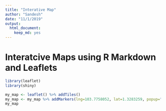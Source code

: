 ```yaml
---
title: "Interative Map"
author: "Sandesh"
date: "11/1/2019"
output: 
  html_document: 
    keep_md: yes
---
```


# Interatcive Maps using R Markdown and Leaflets
```r
library(leaflet)
library(shiny)
```
```r
my_map <- leaflet() %>% addTiles() 
my_map <- my_map %>% addMarkers(lng=103.7758052, lat=1.3283259, popup="My School")
my_map
```